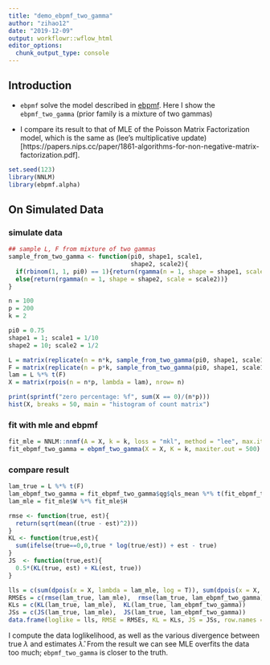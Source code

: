 ```yaml
---
title: "demo_ebpmf_two_gamma"
author: "zihao12"
date: "2019-12-09"
output: workflowr::wflow_html
editor_options:
  chunk_output_type: console
---
```


## Introduction
* `ebpmf` solve the model described in [ebpmf](https://zihao12.github.io/ebpmf_demo/ebpmf.pdf ). Here I show the `ebpmf_two_gamma` (prior family is a mixture of two gammas)

* I compare  its result to that of MLE of the Poisson Matrix Factorization model, which is the same as (lee's multiplicative update)[https://papers.nips.cc/paper/1861-algorithms-for-non-negative-matrix-factorization.pdf].

```r
set.seed(123)
library(NNLM)
library(ebpmf.alpha)
```

## On Simulated Data 

### simulate data
```r
## sample L, F from mixture of two gammas
sample_from_two_gamma <- function(pi0, shape1, scale1, 
                                  shape2, scale2){
  if(rbinom(1, 1, pi0) == 1){return(rgamma(n = 1, shape = shape1, scale = scale1))}
  else{return(rgamma(n = 1, shape = shape2, scale = scale2))}
}

n = 100
p = 200
k = 2

pi0 = 0.75
shape1 = 1; scale1 = 1/10
shape2 = 10; scale2 = 1/2

L = matrix(replicate(n = n*k, sample_from_two_gamma(pi0, shape1, scale1, shape2, scale2)), ncol = k)
F = matrix(replicate(n = p*k, sample_from_two_gamma(pi0, shape1, scale1, shape2, scale2)), ncol = k)
lam = L %*% t(F)
X = matrix(rpois(n = n*p, lambda = lam), nrow= n)

print(sprintf("zero percentage: %f", sum(X == 0)/(n*p)))
hist(X, breaks = 50, main = "histogram of count matrix")
```

### fit with mle and ebpmf
```r
fit_mle = NNLM::nnmf(A = X, k = k, loss = "mkl", method = "lee", max.iter = 500)
fit_ebpmf_two_gamma = ebpmf_two_gamma(X = X, K = k, maxiter.out = 500)
```

### compare result
```r
lam_true = L %*% t(F)
lam_ebpmf_two_gamma = fit_ebpmf_two_gamma$qg$qls_mean %*% t(fit_ebpmf_two_gamma$qg$qfs_mean)
lam_mle = fit_mle$W %*% fit_mle$H

rmse <- function(true, est){
  return(sqrt(mean((true - est)^2)))
}
KL <- function(true,est){
  sum(ifelse(true==0,0,true * log(true/est)) + est - true)
}
JS  <- function(true,est){
  0.5*(KL(true, est) + KL(est, true))
}

lls = c(sum(dpois(x = X, lambda = lam_mle, log = T)), sum(dpois(x = X, lambda = lam_ebpmf_two_gamma, log = T)))
RMSEs = c(rmse(lam_true, lam_mle),  rmse(lam_true, lam_ebpmf_two_gamma))
KLs = c(KL(lam_true, lam_mle),  KL(lam_true, lam_ebpmf_two_gamma))
JSs = c(JS(lam_true, lam_mle),  JS(lam_true, lam_ebpmf_two_gamma))
data.frame(loglike = lls, RMSE = RMSEs, KL = KLs, JS = JSs, row.names = c("mle", "ebpmf_two_gamma"))
```
I compute the data loglikelihood, as well as the various divergence between true $\lambda$ and estimates $\hat{\lambda}$. From the result we can see MLE overfits the data too much; `ebpmf_two_gamma` is closer to the truth. 


